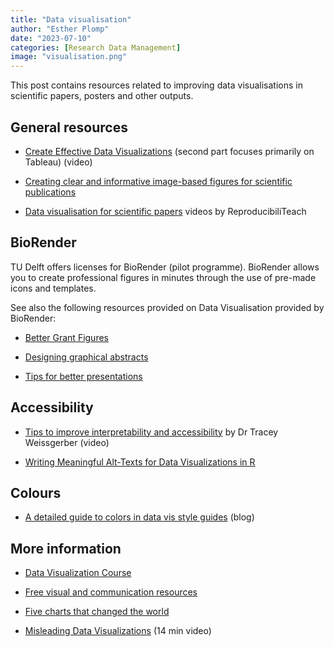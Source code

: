 ```yaml
---
title: "Data visualisation"
author: "Esther Plomp"
date: "2023-07-10"
categories: [Research Data Management]
image: "visualisation.png"
---
```


This post contains resources related to improving data visualisations in scientific papers, posters and other outputs.

## General resources

-   [Create Effective Data Visualizations](https://youtu.be/jt-VdyFzjj0) (second part focuses primarily on Tableau) (video)

-   [Creating clear and informative image-based figures for scientific publications](https://doi.org/10.1371/journal.pbio.3001161%20See%20th)

-   [Data visualisation for scientific papers](https://www.youtube.com/playlist?list=PLWb8IFSVeQ62NbG-u4vQlh4srFcC2KH5g) videos by ReproducibiliTeach

## BioRender

TU Delft offers licenses for BioRender (pilot programme). BioRender allows you to create professional figures in minutes through the use of pre-made icons and templates.

See also the following resources provided on Data Visualisation provided by BioRender:

-   [Better Grant Figures](https://learn.biorender.com/tutorial/creating-grant-figures)

-   [Designing graphical abstracts](https://learn.biorender.com/tutorial/designing-graphical-abstracts)

-   [Tips for better presentations](https://learn.biorender.com/tutorial/tips-for-better-presentations)

## Accessibility

-   [Tips to improve interpretability and accessibility](https://www.youtube.com/watch?v=RzT95DVUMnw) by Dr Tracey Weissgerber (video)

-   [Writing Meaningful Alt-Texts for Data Visualizations in R](https://www.youtube.com/watch?v=dXV5bx1WQTM)

## Colours

-   [A detailed guide to colors in data vis style guides](https://blog.datawrapper.de/colors-for-data-vis-style-guides/) (blog)

## More information

-   [Data Visualization Course](https://exploratory-data-visualization.netlify.app/)

-   [Free visual and communication resources](https://padlet.com/evansemporiumstore/lks3aoyyhkpnkmpe)

-   [Five charts that changed the world](https://www.bbc.co.uk/ideas/videos/five-charts-that-changed-the-world/p0fb69c1?playlist=made-in-partnership-with-the-royal-society)

-   [Misleading Data Visualizations](https://www.youtube.com/watch?v=kThRTrsBr9o&list=PLQNlafbQZBQkgcho3_i_mYaQYPpf2Ckzr&index=7) (14 min video)
